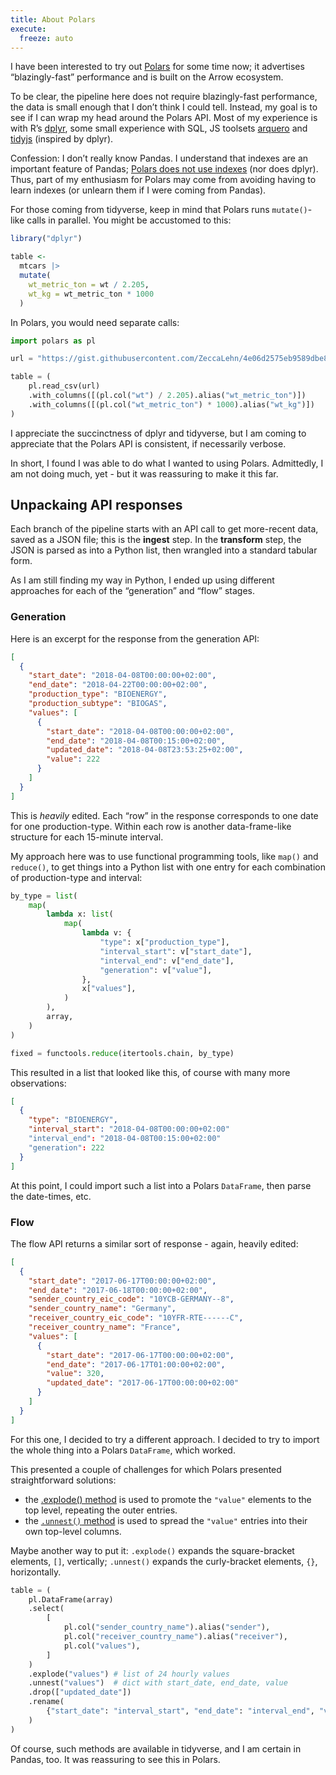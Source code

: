 ```yaml
---
title: About Polars
execute: 
  freeze: auto
---
```


I have been interested to try out [Polars](https://www.pola.rs/) for some time now; it advertises "blazingly-fast" performance and is built on the Arrow ecosystem.

To be clear, the pipeline here does not require blazingly-fast performance, the data is small enough that I don't think I could tell. Instead, my goal is to see if I can wrap my head around the Polars API. Most of my experience is with R's [dplyr](https://dplyr.tidyverse.org/), some small experience with SQL, JS toolsets [arquero](https://uwdata.github.io/arquero) and [tidyjs](https://pbeshai.github.io/tidy/) (inspired by dplyr).

Confession: I don't really know Pandas. I understand that indexes are an important feature of Pandas; [Polars does not use indexes](https://pola-rs.github.io/polars-book/user-guide/migration/pandas/#polars-does-not-have-a-multi-indexindex) (nor does dplyr). Thus, part of my enthusiasm for Polars may come from avoiding having to learn indexes (or unlearn them if I were coming from Pandas).

For those coming from tidyverse, keep in mind that Polars runs `mutate()`-like calls in parallel. You might be accustomed to this:

``` r
library("dplyr")

table <- 
  mtcars |>
  mutate(
    wt_metric_ton = wt / 2.205,
    wt_kg = wt_metric_ton * 1000
  )
```

In Polars, you would need separate calls:

``` python
import polars as pl

url = "https://gist.githubusercontent.com/ZeccaLehn/4e06d2575eb9589dbe8c365d61cb056c/raw/64f1660f38ef523b2a1a13be77b002b98665cdfe/mtcars.csv"

table = (
    pl.read_csv(url)
    .with_columns([(pl.col("wt") / 2.205).alias("wt_metric_ton")])
    .with_columns([(pl.col("wt_metric_ton") * 1000).alias("wt_kg")])
)
```

I appreciate the succinctness of dplyr and tidyverse, but I am coming to appreciate that the Polars API is consistent, if necessarily verbose.

In short, I found I was able to do what I wanted to using Polars. Admittedly, I am not doing much, yet - but it was reassuring to make it this far.

## Unpackaing API responses

Each branch of the pipeline starts with an API call to get more-recent data, saved as a JSON file; this is the **ingest** step. In the **transform** step, the JSON is parsed as into a Python list, then wrangled into a standard tabular form.

As I am still finding my way in Python, I ended up using different approaches for each of the "generation" and "flow" stages.

### Generation

Here is an excerpt for the response from the generation API:

``` json
[
  {
    "start_date": "2018-04-08T00:00:00+02:00", 
    "end_date": "2018-04-22T00:00:00+02:00", 
    "production_type": "BIOENERGY", 
    "production_subtype": "BIOGAS", 
    "values": [
      {
        "start_date": "2018-04-08T00:00:00+02:00", 
        "end_date": "2018-04-08T00:15:00+02:00", 
        "updated_date": "2018-04-08T23:53:25+02:00", 
        "value": 222
      }
    ]
  }
]
```

This is *heavily* edited. Each "row" in the response corresponds to one date for one production-type. Within each row is another data-frame-like structure for each 15-minute interval.

My approach here was to use functional programming tools, like `map()` and `reduce()`, to get things into a Python list with one entry for each combination of production-type and interval:

``` python
by_type = list(
    map(
        lambda x: list(
            map(
                lambda v: {
                    "type": x["production_type"],
                    "interval_start": v["start_date"],
                    "interval_end": v["end_date"],
                    "generation": v["value"],
                },
                x["values"],
            )
        ),
        array,
    )
)

fixed = functools.reduce(itertools.chain, by_type)
```

This resulted in a list that looked like this, of course with many more observations:

``` json
[
  {
    "type": "BIOENERGY",
    "interval_start": "2018-04-08T00:00:00+02:00"
    "interval_end": "2018-04-08T00:15:00+02:00"
    "generation": 222
  }
]
```

At this point, I could import such a list into a Polars `DataFrame`, then parse the date-times, etc.

### Flow

The flow API returns a similar sort of response - again, heavily edited:

``` json
[
  {
    "start_date": "2017-06-17T00:00:00+02:00", 
    "end_date": "2017-06-18T00:00:00+02:00", 
    "sender_country_eic_code": "10YCB-GERMANY--8", 
    "sender_country_name": "Germany", 
    "receiver_country_eic_code": "10YFR-RTE------C", 
    "receiver_country_name": "France", 
    "values": [
      {
        "start_date": "2017-06-17T00:00:00+02:00", 
        "end_date": "2017-06-17T01:00:00+02:00", 
        "value": 320, 
        "updated_date": "2017-06-17T00:00:00+02:00"
      }
    ]
  }
]
```

For this one, I decided to try a different approach. I decided to try to import the whole thing into a Polars `DataFrame`, which worked.

This presented a couple of challenges for which Polars presented straightforward solutions:

-   the [.explode() method](https://pola-rs.github.io/polars/py-polars/html/reference/dataframe/api/polars.DataFrame.explode.html) is used to promote the `"value"` elements to the top level, repeating the outer entries.
-   the [`.unnest()` method](https://pola-rs.github.io/polars/py-polars/html/reference/dataframe/api/polars.DataFrame.unnest.html) is used to spread the `"value"` entries into their own top-level columns.

Maybe another way to put it: `.explode()` expands the square-bracket elements, `[]`, vertically; `.unnest()` expands the curly-bracket elements, `{}`, horizontally.

``` python
table = (
    pl.DataFrame(array)
    .select(
        [
            pl.col("sender_country_name").alias("sender"),
            pl.col("receiver_country_name").alias("receiver"),
            pl.col("values"),
        ]
    )
    .explode("values") # list of 24 hourly values
    .unnest("values")  # dict with start_date, end_date, value
    .drop(["updated_date"])
    .rename(
        {"start_date": "interval_start", "end_date": "interval_end", "value": "flow"}
    )
)
```

Of course, such methods are available in tidyverse, and I am certain in Pandas, too. It was reassuring to see this in Polars.